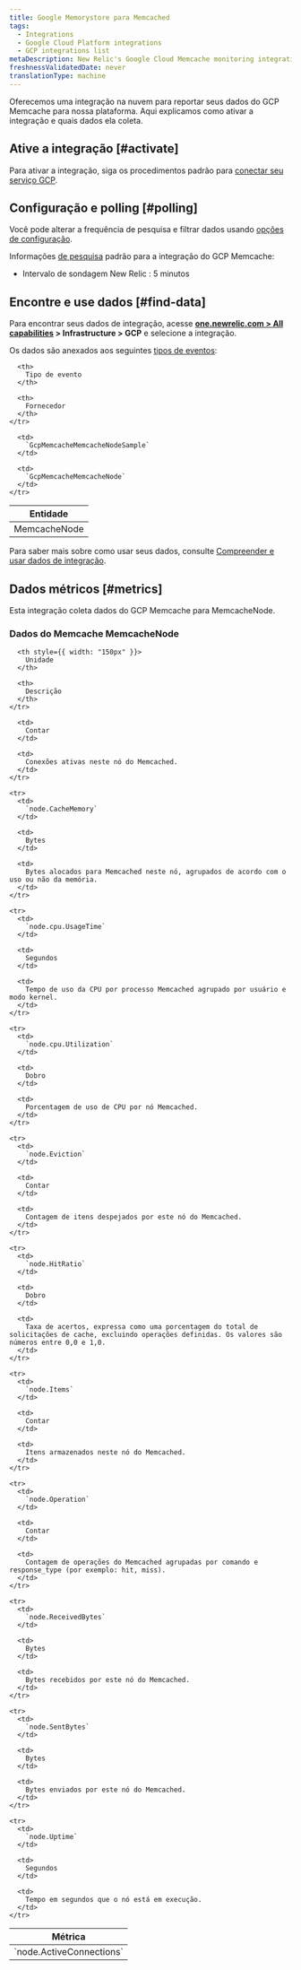 ```yaml
---
title: Google Memorystore para Memcached
tags:
  - Integrations
  - Google Cloud Platform integrations
  - GCP integrations list
metaDescription: New Relic's Google Cloud Memcache monitoring integration.
freshnessValidatedDate: never
translationType: machine
---
```


Oferecemos uma integração na nuvem para reportar seus dados do GCP Memcache para nossa plataforma. Aqui explicamos como ativar a integração e quais dados ela coleta.

## Ative a integração [#activate]

Para ativar a integração, siga os procedimentos padrão para [conectar seu serviço GCP](/docs/connect-google-cloud-platform-services-infrastructure).

## Configuração e polling [#polling]

Você pode alterar a frequência de pesquisa e filtrar dados usando [opções de configuração](/docs/integrations/new-relic-integrations/getting-started/configure-polling-frequency-data-collection-cloud-integrations).

Informações [de pesquisa](/docs/integrations/google-cloud-platform-integrations/getting-started/polling-intervals-gcp-integrations) padrão para a integração do GCP Memcache:

* Intervalo de sondagem New Relic : 5 minutos

## Encontre e use dados [#find-data]

Para encontrar seus dados de integração, acesse <DNT>**[one.newrelic.com > All capabilities](https://one.newrelic.com/all-capabilities) > Infrastructure > GCP**</DNT> e selecione a integração.

Os dados são anexados aos seguintes [tipos de eventos](/docs/data-apis/understand-data/new-relic-data-types/#event-data):

<table>
  <thead>
    <tr>
      <th>
        Entidade
      </th>

      <th>
        Tipo de evento
      </th>

      <th>
        Fornecedor
      </th>
    </tr>
  </thead>

  <tbody>
    <tr>
      <td>
        MemcacheNode
      </td>

      <td>
        `GcpMemcacheMemcacheNodeSample`
      </td>

      <td>
        `GcpMemcacheMemcacheNode`
      </td>
    </tr>
  </tbody>
</table>

Para saber mais sobre como usar seus dados, consulte [Compreender e usar dados de integração](/docs/infrastructure/integrations/find-use-infrastructure-integration-data).

## Dados métricos [#metrics]

Esta integração coleta dados do GCP Memcache para MemcacheNode.

### Dados do Memcache MemcacheNode

<table>
  <thead>
    <tr>
      <th style={{ width: "275px" }}>
        Métrica
      </th>

      <th style={{ width: "150px" }}>
        Unidade
      </th>

      <th>
        Descrição
      </th>
    </tr>
  </thead>

  <tbody>
    <tr>
      <td>
        `node.ActiveConnections`
      </td>

      <td>
        Contar
      </td>

      <td>
        Conexões ativas neste nó do Memcached.
      </td>
    </tr>

    <tr>
      <td>
        `node.CacheMemory`
      </td>

      <td>
        Bytes
      </td>

      <td>
        Bytes alocados para Memcached neste nó, agrupados de acordo com o uso ou não da memória.
      </td>
    </tr>

    <tr>
      <td>
        `node.cpu.UsageTime`
      </td>

      <td>
        Segundos
      </td>

      <td>
        Tempo de uso da CPU por processo Memcached agrupado por usuário e modo kernel.
      </td>
    </tr>

    <tr>
      <td>
        `node.cpu.Utilization`
      </td>

      <td>
        Dobro
      </td>

      <td>
        Porcentagem de uso de CPU por nó Memcached.
      </td>
    </tr>

    <tr>
      <td>
        `node.Eviction`
      </td>

      <td>
        Contar
      </td>

      <td>
        Contagem de itens despejados por este nó do Memcached.
      </td>
    </tr>

    <tr>
      <td>
        `node.HitRatio`
      </td>

      <td>
        Dobro
      </td>

      <td>
        Taxa de acertos, expressa como uma porcentagem do total de solicitações de cache, excluindo operações definidas. Os valores são números entre 0,0 e 1,0.
      </td>
    </tr>

    <tr>
      <td>
        `node.Items`
      </td>

      <td>
        Contar
      </td>

      <td>
        Itens armazenados neste nó do Memcached.
      </td>
    </tr>

    <tr>
      <td>
        `node.Operation`
      </td>

      <td>
        Contar
      </td>

      <td>
        Contagem de operações do Memcached agrupadas por comando e response_type (por exemplo: hit, miss).
      </td>
    </tr>

    <tr>
      <td>
        `node.ReceivedBytes`
      </td>

      <td>
        Bytes
      </td>

      <td>
        Bytes recebidos por este nó do Memcached.
      </td>
    </tr>

    <tr>
      <td>
        `node.SentBytes`
      </td>

      <td>
        Bytes
      </td>

      <td>
        Bytes enviados por este nó do Memcached.
      </td>
    </tr>

    <tr>
      <td>
        `node.Uptime`
      </td>

      <td>
        Segundos
      </td>

      <td>
        Tempo em segundos que o nó está em execução.
      </td>
    </tr>
  </tbody>
</table>